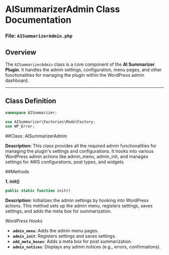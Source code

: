 # AISummarizerAdmin Class Documentation

### File: `AISummarizerAdmin.php`

## Overview

The `AISummarizerAdmin` class is a core component of the **AI Summarizer Plugin**. It handles the admin settings, configuration, menu pages, and other functionalities for managing the plugin within the WordPress admin dashboard.

---

## Class Definition

```php
namespace AISummarizer;

use AISummarizer\Factories\ModelFactory;
use WP_Error;
```

##Class: AISummarizerAdmin

**Description:**
This class provides all the required admin functionalities for managing the plugin's settings and configurations. It hooks into various WordPress admin actions like admin_menu, admin_init, and manages settings for AWS configurations, post types, and widgets.

##Methods

**1. init()**

```php
public static function init()
```

**Description:**
Initializes the admin settings by hooking into WordPress actions. This method sets up the admin menu, registers settings, saves settings, and adds the meta box for summarization.

_WordPress Hooks_

-   **`admin_menu`**: Adds the admin menu pages.
-   **`admin_init`**: Registers settings and saves settings.
-   **`add_meta_boxes`**: Adds a meta box for post summarization.
-   **`admin_notices`**: Displays any admin notices (e.g., errors, confirmations).
